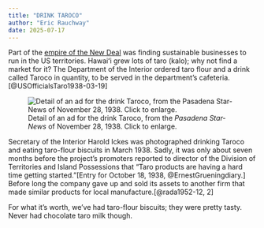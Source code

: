 ```yaml
---
title: "DRINK TAROCO"
author: "Eric Rauchway"
date: 2025-07-17
---
```


Part of the [empire of the New Deal](https://www.rai.ox.ac.uk/event/empire-of-the-new-deal) was finding sustainable businesses to run in the US territories. Hawaiʻi grew lots of taro (kalo); why not find a market for it? The Department of the Interior ordered taro flour and a drink called Taroco in quantity, to be served in the department's cafeteria.[@USOfficialsTaro1938-03-19]

![Detail of an ad for the drink Taroco, from the *Pasadena Star-News* of November 28, 1938. Click to enlarge.](pasadena.jpg){.lightbox}

Secretary of the Interior Harold Ickes was photographed drinking Taroco and eating taro-flour biscuits in March 1938. Sadly, it was only about seven months before the project's promoters reported to director of the Division of Territories and Island Possessions that "Taro products are having a hard time getting started."[Entry for October 18, 1938, @ErnestGrueningdiary.] Before long the company gave up and sold its assets to another firm that made similar products for local manufacture.[@rada1952-12, 2]

For what it's worth, we've had taro-flour biscuits; they were pretty tasty. Never had chocolate taro milk though.